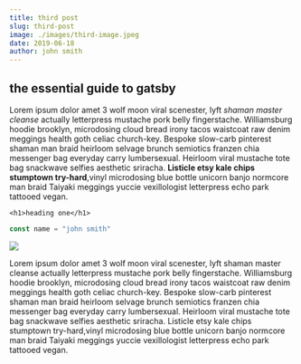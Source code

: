 ```yaml
---
title: third post
slug: third-post
image: ./images/third-image.jpeg
date: 2019-06-18
author: john smith
---
```



## the essential guide to gatsby

Lorem ipsum dolor amet 3 wolf moon viral scenester, lyft _shaman master cleanse_ actually letterpress mustache pork belly fingerstache. Williamsburg hoodie brooklyn, microdosing cloud bread irony tacos waistcoat raw denim meggings health goth celiac church-key. Bespoke slow-carb pinterest shaman man braid heirloom selvage brunch semiotics franzen chia messenger bag everyday carry lumbersexual. Heirloom viral mustache tote bag snackwave selfies aesthetic sriracha. **Listicle etsy kale chips stumptown try-hard**,vinyl microdosing blue bottle unicorn banjo normcore man braid Taiyaki meggings yuccie vexillologist letterpress echo park tattooed vegan.

`<h1>heading one</h1>`

<Counter />

<div className="code">

```javascript
const name = "john smith"
```

</div>

<div className="post-image">

![](./images/third-image.jpeg)

</div>

Lorem ipsum dolor amet 3 wolf moon viral scenester, lyft shaman master cleanse actually letterpress mustache pork belly fingerstache. Williamsburg hoodie brooklyn, microdosing cloud bread irony tacos waistcoat raw denim meggings health goth celiac church-key. Bespoke slow-carb pinterest shaman man braid heirloom selvage brunch semiotics franzen chia messenger bag everyday carry lumbersexual. Heirloom viral mustache tote bag snackwave selfies aesthetic sriracha. Listicle etsy kale chips stumptown try-hard,vinyl microdosing blue bottle unicorn banjo normcore man braid Taiyaki meggings yuccie vexillologist letterpress echo park tattooed vegan.
